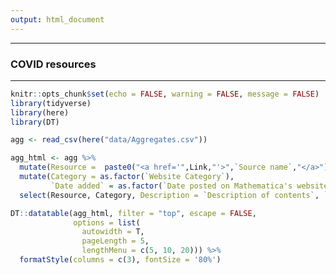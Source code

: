 ```yaml
---
output: html_document
---
```


******
### COVID resources
******

```r
knitr::opts_chunk$set(echo = FALSE, warning = FALSE, message = FALSE)
library(tidyverse)
library(here)
library(DT)

agg <- read_csv(here("data/Aggregates.csv"))
```

```r
agg_html <- agg %>%
  mutate(Resource =  paste0("<a href='",Link,"'>",`Source name`,"</a>")) %>%
  mutate(Category = as.factor(`Website Category`),
         `Date added` = as.factor(`Date posted on Mathematica's website`)) %>%
  select(Resource, Category, Description = `Description of contents`, `Date added`)

DT::datatable(agg_html, filter = "top", escape = FALSE,
              options = list(
                autowidth = T,
                pageLength = 5, 
                lengthMenu = c(5, 10, 20))) %>%
  formatStyle(columns = c(3), fontSize = '80%')
```